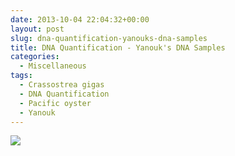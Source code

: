 ```yaml
---
date: 2013-10-04 22:04:32+00:00
layout: post
slug: dna-quantification-yanouks-dna-samples
title: DNA Quantification - Yanouk's DNA Samples
categories:
  - Miscellaneous
tags:
  - Crassostrea gigas
  - DNA Quantification
  - Pacific oyster
  - Yanouk
---
```


![](https://eagle.fish.washington.edu/Arabidopsis/20131004%20-%20Yanouk%20gigas%20gDNA%20ODs.JPG)
